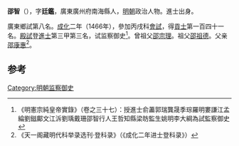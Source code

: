 '''邵智'''（{{bd|1429年||？}}），字'''廷鑑'''，廣東廣州府南海縣人，[[明朝|明朝]]政治人物。進士出身。

廣東鄉試第八名。[[成化|成化]]二年（1466年），參加丙戌科[[會試|會試]]，得[[貢士|貢士]]第一百四十一名。[[殿試|殿試]]登[[進士|進士]]第三甲第三名，试监察御史<ref>《明憲宗純皇帝實錄》（卷之三十七）：授進士俞藎郭瑞龔晟季琮羅明婁謙江孟綸劉鎡鄺文江泝劉瑀戴珊邵智行人王哲知縣梁昉監生姚明李大綱為試監察御史</ref>。曾祖父[[邵宗理|邵宗理]]。祖父[[邵祖德|邵祖德]]。父亲[[邵康惠|邵康惠]]<ref>《天一阁藏明代科举录选刊·登科录》（《成化二年进士登科录》）</ref>。

==参考==
{{reflist}}
{{明朝人物小作品}}
{{成化二年丙戌科殿試金榜}}

[[Category:明朝监察御史|Category:明朝监察御史]]